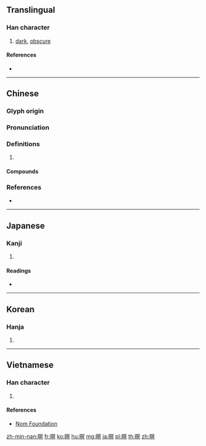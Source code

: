 ==Translingual==

===Han character===
{{Han char|rn=72|rad=日|as=10|sn=14|four=67080|canj=ABAC|ids=⿰日冥}}

# [[dark]], [[obscure]]

====References====
* {{Han ref|kx=0498.370|dkj=14083|dj=0867.150|hdz=21531.050|uh=669D|ud=26269|bh=BA5C|bd=47708}}

----

==Chinese==
{{zh-forms}}

===Glyph origin===
{{Han etym}}

===Pronunciation===
{{zh-pron
|m=míng
|c=ming6,ming4,ming5
|mn=mê/mî
|mc=y
|oc=y
|cat=
}}
{{zh-attn-split}}

===Definitions===
{{zh-hanzi}}

# {{rfdef|zh}}

====Compounds====
{{zh-der|日暝|昏暝|晝暝|晦暝|暝子|暝色}}

===References===
* {{R:yue:Hanzi}}

----

==Japanese==

===Kanji===
{{ja-kanji|grade=|rs=日10}}

# {{defn|lang=ja|sort=日10}}

====Readings====
* {{ja-readings|on=[[めい]] (mei), [[べい]] (bei), [[みょう]] (myō)|kun=[[くらい]] (kurai)}}

----

==Korean==

===Hanja===
{{ko-hanja|hangeul=명|eumhun=|rv=myeong|mr=myŏng|y=myeng}}

# {{defn|lang=ko|sort=日10}}

----

==Vietnamese==

===Han character===
{{vi-readings|rs=日10|hanviet=minh}}

# {{defn|lang=vi|sort=日10}}

====References====
* [http://nomfoundation.org/common/nom_details.php?codepoint=669d Nom Foundation]

[[zh-min-nan:暝]]
[[fr:暝]]
[[ko:暝]]
[[hu:暝]]
[[mg:暝]]
[[ja:暝]]
[[pl:暝]]
[[th:暝]]
[[zh:暝]]
